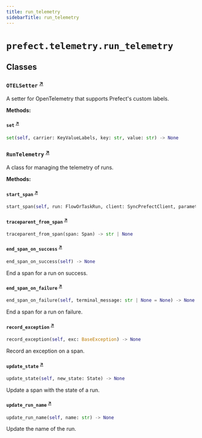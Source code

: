 ```yaml
---
title: run_telemetry
sidebarTitle: run_telemetry
---
```


# `prefect.telemetry.run_telemetry`

## Classes

### `OTELSetter` <sup><a href="https://github.com/prefecthq/prefect/blob/main/src/prefect/telemetry/run_telemetry.py#L35" target="_blank">↗</a></sup>


A setter for OpenTelemetry that supports Prefect's custom labels.


**Methods:**

#### `set` <sup><a href="https://github.com/prefecthq/prefect/blob/main/src/prefect/telemetry/run_telemetry.py#L40" target="_blank">↗</a></sup>

```python
set(self, carrier: KeyValueLabels, key: str, value: str) -> None
```

### `RunTelemetry` <sup><a href="https://github.com/prefecthq/prefect/blob/main/src/prefect/telemetry/run_telemetry.py#L45" target="_blank">↗</a></sup>


A class for managing the telemetry of runs.


**Methods:**

#### `start_span` <sup><a href="https://github.com/prefecthq/prefect/blob/main/src/prefect/telemetry/run_telemetry.py#L76" target="_blank">↗</a></sup>

```python
start_span(self, run: FlowOrTaskRun, client: SyncPrefectClient, parameters: dict[str, Any] | None = None) -> Span | None
```

#### `traceparent_from_span` <sup><a href="https://github.com/prefecthq/prefect/blob/main/src/prefect/telemetry/run_telemetry.py#L162" target="_blank">↗</a></sup>

```python
traceparent_from_span(span: Span) -> str | None
```

#### `end_span_on_success` <sup><a href="https://github.com/prefecthq/prefect/blob/main/src/prefect/telemetry/run_telemetry.py#L167" target="_blank">↗</a></sup>

```python
end_span_on_success(self) -> None
```

End a span for a run on success.


#### `end_span_on_failure` <sup><a href="https://github.com/prefecthq/prefect/blob/main/src/prefect/telemetry/run_telemetry.py#L176" target="_blank">↗</a></sup>

```python
end_span_on_failure(self, terminal_message: str | None = None) -> None
```

End a span for a run on failure.


#### `record_exception` <sup><a href="https://github.com/prefecthq/prefect/blob/main/src/prefect/telemetry/run_telemetry.py#L187" target="_blank">↗</a></sup>

```python
record_exception(self, exc: BaseException) -> None
```

Record an exception on a span.


#### `update_state` <sup><a href="https://github.com/prefecthq/prefect/blob/main/src/prefect/telemetry/run_telemetry.py#L194" target="_blank">↗</a></sup>

```python
update_state(self, new_state: State) -> None
```

Update a span with the state of a run.


#### `update_run_name` <sup><a href="https://github.com/prefecthq/prefect/blob/main/src/prefect/telemetry/run_telemetry.py#L209" target="_blank">↗</a></sup>

```python
update_run_name(self, name: str) -> None
```

Update the name of the run.

